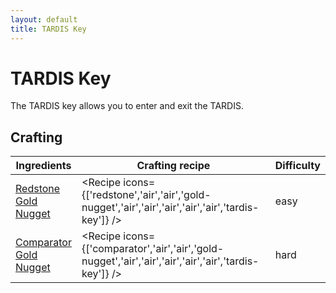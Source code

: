 ```yaml
---
layout: default
title: TARDIS Key
---
```



TARDIS Key
===================

The TARDIS key allows you to enter and exit the TARDIS.

## Crafting

| Ingredients | Crafting recipe | Difficulty |
| ----------- | --------------- | ------------- |
| [Redstone](https://minecraft.wiki/w/Redstone)<br/>[Gold Nugget](https://minecraft.wiki/w/Gold_Nugget) | <Recipe icons={['redstone','air','air','gold-nugget','air','air','air','air','air','tardis-key']} /> | easy |
| [Comparator](https://minecraft.wiki/w/Comparator)<br/>[Gold Nugget](https://minecraft.wiki/w/Gold_Nugget) | <Recipe icons={['comparator','air','air','gold-nugget','air','air','air','air','air','tardis-key']} /> | hard |

